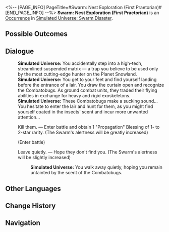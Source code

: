 <%-- [PAGE_INFO]
PageTitle=#Swarm: Nest Exploration (First Praetorian)#
[END_PAGE_INFO] --%>
{{Stub}}
{{Simulated Universe Event Infobox
|id            = 19001
|title         = 
|image         = Occurrence Swarm.png
|domains_su    = 
|domains_ext   = 
|domains_swarm = Unknown
|domains_gng   = 
|domains_du    = 
|requirements  = 
|prev          = 
|next          = 
|characters    = 
|factions      = 
|order         = 
|order_du      = 
}}
'''Swarm: Nest Exploration (First Praetorian)''' is an [[Simulated Universe/Occurrence|Occurrence]] in [[Simulated Universe: Swarm Disaster]].

==Possible Outcomes==
{{Possible Outcomes
|choice_1 = Kill them.
|result_1 = Enter battle and obtain 1 "Propagation" Blessing of 1- to 2-star rarity. (The Swarm's alertness will be greatly increased)

|choice_2 = Leave quietly.
|result_2 = Hope they don't find you. (The Swarm's alertness will be slightly increased)

}}
<!--
==Gameplay Notes==
* 
-->
==Dialogue==
{{Dialogue Start}}
:'''Simulated Universe:''' You accidentally step into a high-tech, streamlined suspended matrix &mdash; a trap you believe to be used only by the most cutting-edge hunter on the Planet Snowland.
:'''Simulated Universe:''' You get to your feet and find yourself landing before the entrance of a lair. You draw the curtain open and recognize the Combatobugs. As ground combat units, they traded their flying abilities in exchange for heavy and rigid exoskeletons.
:'''Simulated Universe:''' These Combatobugs make a sucking sound... You hesitate to enter the lair and hunt for them, as you might find yourself coated in the insects' scent and incur more unwanted attention...
:{{DIcon|Star}} Kill them. &mdash; Enter battle and obtain 1 "Propagation" Blessing of 1- to 2-star rarity. (The Swarm's alertness will be greatly increased)
:;(Enter battle)
::{{Enemy List|Juvenile Sting*4}}
:{{DIcon|Star}} Leave quietly. &mdash; Hope they don't find you. (The Swarm's alertness will be slightly increased)
::'''Simulated Universe:''' You walk away quietly, hoping you remain untainted by the scent of the Combatobugs.
{{Dialogue End}}

==Other Languages==
{{Other Languages
|en   = Swarm: Nest Exploration (First Praetorian)
|zhs  = 虫潮•虫巢探险（一级卫戍）
|zht  = 蟲潮•蟲巢探險（一級衛戍）
|ja   = {{Rubi|虫|むし}}の{{Rubi|潮|しお}}・{{Rubi|虫|むし}}の{{Rubi|巣|す}}{{Rubi|探険|たんけん}}（{{Rubi|一級守備|いっきゅうしゅび}}）
|ko   = 곤충 파도•곤충집 탐험(1급 경비)
|es   = Enjambre: Exploración del nido (primer pretoriano)
|fr   = Exploration du nid de l'Essaim (premier prétorien)
|ru   = Жужжание: Экспедиция по гнезду (гарнизон ур. 1)
|th   = คลื่นแมลง: สำรวจรังแมลง (กองกำลังระดับ 1)
|vi   = Côn Trùng - Khám Phá Ổ Côn Trùng (Cảnh Vệ Cấp 1)
|de   = Der Schwarm: Nesterkundung (Garnisonsstufe 1)
|id   = Swarm: Eksplorasi Sarang Serangga (Garnisun Tingkat 1)
|pt   = Enxame: Exploração de Ninho (Primeiro Pretoriano)
}}

==Change History==
{{Change History|1.3}}

==Navigation==
{{Occurrence Navbox}}